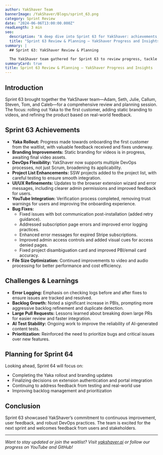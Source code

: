 ```yaml
---
author: YakShaver Team
bannerImage: /YakShaver/Blogs/sprint_63.png
category: Sprint Review
date: "2024-06-06T13:00:00.000Z"
readLength: 3 min
seo:
  description: "A deep dive into Sprint 63 for YakShaver: achievements, bug fixes, and what's next."
  title: "Sprint 63 Review & Planning – YakShaver Progress and Insights"
summary: |
  ## Sprint 63: YakShaver Review & Planning

  The YakShaver team gathered for Sprint 63 to review progress, tackle bugs, and plan the next phase. Key highlights include rolling out Yaka to the first customer, improving branding, and addressing critical bugs. Read on for a summary of what was achieved, lessons learned, and what’s coming in Sprint 64.
summaryCard: true
title: Sprint 63 Review & Planning – YakShaver Progress and Insights
---
```


## Introduction

Sprint 63 brought together the YakShaver team—Adam, Seth, Julie, Callum, Steven, Tom, and Caleb—for a comprehensive review and planning session. The focus: rolling out Yaka to the first customer, adding static branding to videos, and refining the product based on real-world feedback.

## Sprint 63 Achievements

- **Yaka Rollout:** Progress made towards onboarding the first customer from the waitlist, with valuable feedback received and fixes underway.
- **Branding Improvements:** Static branding for videos is in progress, awaiting final video assets.
- **DevOps Flexibility:** YakShaver now supports multiple DevOps processes, not just Scrum, broadening its applicability.
- **Project List Enhancements:** SSW projects added to the project list, with careful testing to ensure smooth integration.
- **UI/UX Refinements:** Updates to the browser extension wizard and error messages, including clearer admin permissions and improved feedback for users.
- **YouTube Integration:** Verification process completed, removing trust warnings for users and improving the onboarding experience.
- **Bug Fixes:**
  - Fixed issues with bot communication post-installation (added retry guidance).
  - Addressed subscription page errors and improved error logging practices.
  - Enhanced error messages for expired Stripe subscriptions.
  - Improved admin access controls and added visual cues for access denied pages.
  - Fixed project disambiguation card and improved PBI/email card accuracy.
- **File Size Optimization:** Continued improvements to video and audio processing for better performance and cost efficiency.

## Challenges & Learnings

- **Error Logging:** Emphasis on checking logs before and after fixes to ensure issues are tracked and resolved.
- **Backlog Growth:** Noted a significant increase in PBIs, prompting more aggressive backlog refinement and duplicate detection.
- **Large Pull Requests:** Lessons learned about breaking down large PRs for easier review and faster integration.
- **AI Test Stability:** Ongoing work to improve the reliability of AI-generated content tests.
- **Prioritization:** Reinforced the need to prioritize bugs and critical issues over new features.

## Planning for Sprint 64

Looking ahead, Sprint 64 will focus on:
- Completing the Yaka rollout and branding updates
- Finalizing decisions on extension authentication and portal integration
- Continuing to address feedback from testing and real-world use
- Improving backlog management and prioritization

## Conclusion

Sprint 63 showcased YakShaver’s commitment to continuous improvement, user feedback, and robust DevOps practices. The team is excited for the next sprint and welcomes feedback from users and stakeholders.

---

*Want to stay updated or join the waitlist? Visit [yakshaver.ai](https://yakshaver.ai) or follow our progress on YouTube and GitHub!*